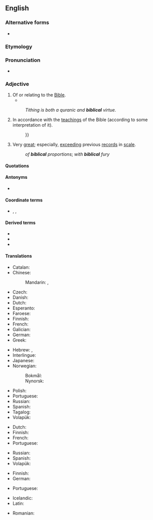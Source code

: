 {{also|Biblical}}
==English==

===Alternative forms===
* {{l|en|Biblical}}

===Etymology===
{{suf|en|bible|ical}}

===Pronunciation===
* {{IPA|/ˈbɪblɪkəl/|lang=en}}

===Adjective===
{{en-adj}}

# Of or relating to the [[Bible]].
#* {{quote-book|lang=en|year=1963|author={{w|Margery Allingham}}
|title={{w|The China Governess}}
|chapter=3|url=http://openlibrary.org/works/OL2004261W
|passage=Sepia Delft tiles surrounded the fireplace, their crudely drawn '''Biblical''' scenes in faded cyclamen blending with the pinkish pine, while above them, instead of a mantelshelf, there was an archway high enough to form a balcony with slender balusters and a tapestry-hung wall behind.}}
#: ''Tithing is both a quranic and '''biblical''' virtue.''
# In accordance with the [[teaching]]s of the Bible (according to some interpretation of it).
#: {{ux|en|The [[biblical]] [[teaching]] is that{{...}}}}
#: {{ux|en|'''biblical''' morality}}
# Very [[great]]; especially, [[exceeding]] previous [[records]] in [[scale]].
#: ''of '''biblical''' proportions''; ''with '''biblical''' fury''

====Quotations====
{{seecites}}

====Antonyms====
* {{l|en|unbiblical}}

====Coordinate terms====
* {{l|en|Qur'anic}}, {{l|en|Vedic}}, {{l|en|Avestan}}

====Derived terms====
* {{l|en|biblical proportions}}
* {{l|en|biblical studies}}
* {{l|en|know someone in the biblical sense}}

====Translations====
{{trans-top|of or relating to the Bible}}
* Catalan: {{t+|ca|bíblic}}
* Chinese:
*: Mandarin: {{t+|cmn|聖經|alt=聖經的|sc=Hani}}, {{t+|cmn|圣经|tr=shèngjīng de|alt=圣经的|sc=Hani}}
* Czech: {{t+|cs|biblický}}
* Danish: {{t|da|bibelsk}}
* Dutch: {{t+|nl|bijbels}}
* Esperanto: {{t|eo|biblia}}
* Faroese: {{t|fo|bíbilskur}}
* Finnish: {{t+|fi|raamatullinen}}
* French: {{t+|fr|biblique}}
* Galician: {{t|gl|bíblico|m}}
* German: {{t+|de|biblisch}}
* Greek: {{t+|el|βιβλικός|sc=Grek}}
{{trans-mid}}
* Hebrew: {{t|he|מִקְרָאִי|tr=miqra'í}}, {{t|he|תנ״כי|m|tr=tanachí|alt=תָּנָ"כִי}}
* Interlingue: {{t|ie|biblic}}
* Japanese: {{t+|ja|聖書|alt=聖書の|tr=せいしょの, seisho no}}
* Norwegian:
*: Bokmål: {{t+|nb|bibelsk}}
*: Nynorsk: {{t|nn|bibelsk}}
* Polish: {{t+|pl|biblijny}}
* Portuguese: {{t+|pt|bíblico}}
* Russian: {{t+|ru|библе́йский}}
* Spanish: {{t+|es|bíblico}}
* Tagalog: {{t|tl|bibliyahin}}
* Volapük: {{t+|vo|bibik}}
{{trans-bottom}}

{{trans-top|in accordance with the teachings of the Bible}}
* Dutch: {{t+|nl|bijbels}}
* Finnish: {{t+|fi|raamatullinen}}
* French: {{t+|fr|biblique}}
* Portuguese: {{t+|pt|bíblico}}
{{trans-mid}}
* Russian: {{t+|ru|библе́йский}}
* Spanish: {{t+|es|bíblico}}
* Volapük: {{t+|vo|bibik}}
{{trans-bottom}}

{{trans-top|very great, exceeding previous records}}
* Finnish: {{t+|fi|raamatullinen}}
* German: {{t+|de|biblisch}}
{{trans-mid}}
* Portuguese: {{t+|pt|bíblico}}
{{trans-bottom}}

{{checktrans-top}}
* Icelandic: {{t-check|is|biblía|alt=biblíu-}} <!-- was "[[biblía|biblíu-]]" - assumed inflected form or vocalised spelling; please verify if linking is acceptable. see [[User:Kephir/gadgets/xte#Translation_fixing]] -->
* Latin: {{t-check|la|biblicus}}
{{trans-mid}}
* Romanian: {{t+check|ro|biblic}}
{{trans-bottom}}